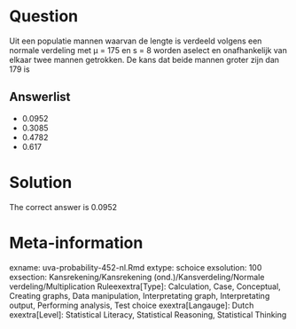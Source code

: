 Question
========

Uit een populatie mannen waarvan de lengte is verdeeld volgens een normale verdeling met µ = 175 en s = 8 worden aselect en onafhankelijk van elkaar twee mannen getrokken. De kans dat beide mannen groter zijn dan 179 is 

Answerlist
----------
* 0.0952
* 0.3085
* 0.4782
* 0.617

Solution
========

The correct answer is  0.0952 

Meta-information
================
exname: uva-probability-452-nl.Rmd 
extype: schoice 
exsolution: 100 
exsection: Kansrekening/Kansrekening (ond.)/Kansverdeling/Normale verdeling/Multiplication Ruleexextra[Type]: Calculation, Case, Conceptual, Creating graphs, Data manipulation, Interpretating graph, Interpretating output, Performing analysis, Test choice 
exextra[Langauge]: Dutch 
exextra[Level]: Statistical Literacy, Statistical Reasoning, Statistical Thinking 
